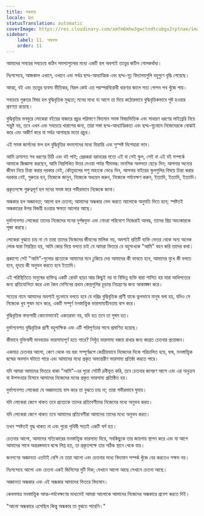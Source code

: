 ```yaml
---
title: অন্ধকার
locale: bn
statusTranslation: automatic
coverImage: https://res.cloudinary.com/xmfm6mhw3gwctndtcubgx2rptnae/image/upload/v1741354419/small_cover_la_gran_rebelion_28716e29d2.webp
sidebar:
    label: 11. অন্ধকার
    order: 11
---
```

আমাদের সময়ের সবচেয়ে কঠিন সমস্যাগুলোর মধ্যে একটি হল অবশ্যই তত্ত্বের জটিল গোলকধাঁধা।

নিঃসন্দেহে, আজকাল এখানে, ওখানে এবং সর্বত্র ছদ্ম-আধ্যাত্মিক এবং ছদ্ম-গূঢ় বিদ্যালয়গুলি বহুগুণে বৃদ্ধি পেয়েছে।

আত্মা, বই এবং তত্ত্বের ব্যবসা ভীতিকর, বিরল কেউ এত পরস্পরবিরোধী ধারণার জালে সত্য গোপন পথ খুঁজে পায়।

সবচেয়ে গুরুতর বিষয় হল বুদ্ধিবৃত্তিক মুগ্ধতা; মনের মধ্যে যা আসে তা দিয়ে কঠোরভাবে বুদ্ধিবৃত্তিকভাবে পুষ্ট হওয়ার প্রবণতা রয়েছে।

বুদ্ধিবৃত্তির ভবঘুরে লোকেরা বইয়ের বাজারে প্রচুর পরিমাণে বিদ্যমান সমস্ত বিষয়ভিত্তিক এবং সাধারণ ধরণের লাইব্রেরি নিয়ে সন্তুষ্ট নয়, তবে এখন এবং সবচেয়ে খারাপের জন্য, তারা সস্তা ছদ্ম-আধ্যাত্মিকতা এবং ছদ্ম-গূঢ়বাদে নিজেদেরকে বোঝাই করে এবং অজীর্ণ করে যা সর্বত্র আগাছার মতো প্রচুর।

এই সমস্ত জার্গনের ফল হল বুদ্ধিবৃত্তির বদমাশদের মধ্যে বিভ্রান্তি এবং সুস্পষ্ট দিশেহারা ভাব।

আমি ক্রমাগত সব ধরণের চিঠি এবং বই পাই; প্রেরকরা বরাবরের মতো এই বা সেই স্কুল, সেই বা এই বই সম্পর্কে আমাকে জিজ্ঞাসা করছেন, আমি নিম্নলিখিত উত্তর দেওয়া পর্যন্ত সীমাবদ্ধ: মানসিক অলসতা ছেড়ে দিন; আপনার অন্যের জীবন নিয়ে চিন্তা করার দরকার নেই, কৌতূহলের পশু অহংকে ভেঙে দিন, আপনার বাইরের স্কুলগুলির বিষয়ে চিন্তা করার দরকার নেই, গুরুতর হন, নিজেকে জানুন, নিজেকে অধ্যয়ন করুন, নিজেকে পর্যবেক্ষণ করুন, ইত্যাদি, ইত্যাদি, ইত্যাদি।

প্রকৃতপক্ষে গুরুত্বপূর্ণ হল মনের সমস্ত স্তরে গভীরভাবে নিজেকে জানা।

অন্ধকার হল অজ্ঞানতা; আলো হল চেতনা; আমাদের অন্ধকার ভেদ করতে আলোকে অনুমতি দিতে হবে; স্পষ্টতই অন্ধকারের উপর বিজয়ী হওয়ার ক্ষমতা আলোর আছে।

দুর্ভাগ্যবশত লোকেরা তাদের নিজেদের মনের দুর্গন্ধযুক্ত এবং নোংরা পরিবেশে নিজেরাই আবদ্ধ, তাদের প্রিয় অহংকারকে পূজা করছে।

লোকেরা বুঝতে চায় না যে তারা তাদের নিজেদের জীবনের মালিক নয়, অবশ্যই প্রতিটি ব্যক্তি ভেতর থেকে অন্য অনেক লোক দ্বারা নিয়ন্ত্রিত হয়, আমি জোর দিয়ে বলতে চাই যে আমরা ভিতরে যে বহুসংখ্যক "আমি" বহন করি তাদের কথা।

প্রকাশ্যে সেই "আমি"-গুলোর প্রত্যেকে আমাদের মনে ঢুকিয়ে দেয় আমাদের কী ভাবতে হবে, আমাদের মুখে কী বলতে হবে, হৃদয়ে কী অনুভব করতে হবে ইত্যাদি।

এই পরিস্থিতিতে মানুষের ব্যক্তিত্ব একটি রোবট ছাড়া আর কিছুই নয় যা বিভিন্ন ব্যক্তি দ্বারা শাসিত হয় যারা আধিপত্যের জন্য প্রতিযোগিতা করে এবং জৈব মেশিনের প্রধান কেন্দ্রগুলির চূড়ান্ত নিয়ন্ত্রণের জন্য আকাঙ্ক্ষা করে।

সত্যের নামে আমাদের অবশ্যই দৃঢ়ভাবে বলতে হবে যে দরিদ্র বুদ্ধিবৃত্তিক প্রাণী যাকে ভুলভাবে মানুষ বলা হয়, যদিও সে নিজেকে খুব সুষম মনে করে, একটি সম্পূর্ণ মনস্তাত্ত্বিক ভারসাম্যহীনতায় বাস করে।

বুদ্ধিবৃত্তিক স্তন্যপায়ী কোনোভাবেই একতরফা নয়, যদি হত তবে তা সুষম হত।

দুর্ভাগ্যবশত বুদ্ধিবৃত্তিক প্রাণী বহুপাক্ষিক এবং এটি পরিপূর্ণতার সাথে প্রমাণিত হয়েছে।

কীভাবে যুক্তিবাদী মানবয়েড ভারসাম্যপূর্ণ হতে পারে? নিখুঁত ভারসাম্য বজায় রাখার জন্য জাগ্রত চেতনার প্রয়োজন।

একমাত্র চেতনার আলো, কোণ থেকে নয় বরং সম্পূর্ণরূপে কেন্দ্রীয়ভাবে নিজেদের দিকে পরিচালিত হয়ে, দ্বন্দ্ব, মনস্তাত্ত্বিক দ্বন্দ্বের অবসান ঘটাতে পারে এবং আমাদের মধ্যে প্রকৃত অভ্যন্তরীণ ভারসাম্য প্রতিষ্ঠা করতে পারে।

যদি আমরা আমাদের ভিতরে থাকা "আমি"-এর পুরো সেটটি দ্রবীভূত করি, তবে চেতনার জাগরণ আসে এবং এর অনুক্রম বা উপসংহার হিসাবে আমাদের নিজেদের মনের প্রকৃত ভারসাম্য প্রতিষ্ঠিত হয়।

দুর্ভাগ্যবশত লোকেরা যে অজ্ঞানতায় বাস করে তা বুঝতে চায় না; তারা গভীরভাবে ঘুমায়।

যদি লোকেরা জেগে থাকত তবে প্রত্যেকে তাদের প্রতিবেশীদের নিজেদের মধ্যে অনুভব করত।

যদি লোকেরা জেগে থাকত তবে আমাদের প্রতিবেশীরা আমাদের তাদের মধ্যে অনুভব করত।

তখন স্পষ্টতই যুদ্ধ থাকত না এবং পুরো পৃথিবী সত্যই একটি স্বর্গ হত।

চেতনার আলো, আমাদের সত্যিকারের মনস্তাত্ত্বিক ভারসাম্য দিয়ে, সবকিছুকে তার জায়গায় স্থাপন করে এবং যা আগে আমাদের সাথে অন্তরঙ্গভাবে দ্বন্দ্বে লিপ্ত হত, তা প্রকৃতপক্ষে তার সঠিক স্থানে থেকে যায়।

জনগণের অজ্ঞানতা এতটাই বেশি যে তারা আলো এবং চেতনার মধ্যে বিদ্যমান সম্পর্ক খুঁজে বের করতেও সক্ষম নয়।

নিঃসন্দেহে আলো এবং চেতনা একই জিনিসের দুটি দিক; যেখানে আলো আছে সেখানে চেতনা আছে।

অজ্ঞানতা অন্ধকার এবং এই অন্ধকার আমাদের ভিতরে বিদ্যমান।

কেবলমাত্র মনস্তাত্ত্বিক আত্ম-পর্যবেক্ষণের মাধ্যমেই আমরা আলোকে আমাদের নিজেদের অন্ধকারে প্রবেশ করতে দিই।

"আলো অন্ধকারে এসেছিল কিন্তু অন্ধকার তা বুঝতে পারেনি।"

